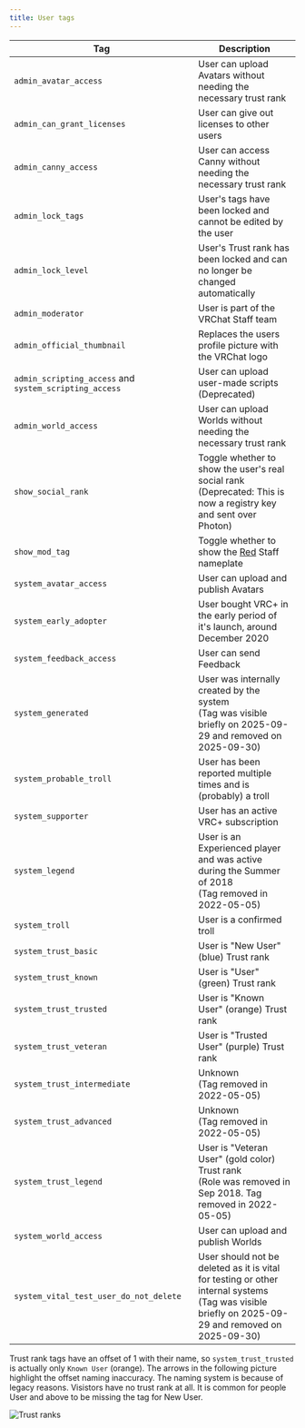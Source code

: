 ```yaml
---
title: User tags
---
```


Tag | Description
----|------------
`admin_avatar_access` | User can upload Avatars without needing the necessary trust rank
`admin_can_grant_licenses` | User can give out licenses to other users
`admin_canny_access` | User can access Canny without needing the necessary trust rank
`admin_lock_tags` | User's tags have been locked and cannot be edited by the user
`admin_lock_level` | User's Trust rank has been locked and can no longer be changed automatically
`admin_moderator` | User is part of the VRChat Staff team
`admin_official_thumbnail` | Replaces the users profile picture with the VRChat logo
`admin_scripting_access` and `system_scripting_access` | User can upload user-made scripts (Deprecated)
`admin_world_access` | User can upload Worlds without needing the necessary trust rank
`show_social_rank` | Toggle whether to show the user's real social rank<br/>(Deprecated: This is now a registry key and sent over Photon)
`show_mod_tag` | Toggle whether to show the [Red](https://user-images.githubusercontent.com/5008081/153017830-bff84210-3868-4ea6-ba52-047932176a56.png) Staff nameplate
`system_avatar_access` | User can upload and publish Avatars
`system_early_adopter` | User bought VRC+ in the early period of it's launch, around December 2020
`system_feedback_access` | User can send Feedback
`system_generated` | User was internally created by the system<br/>(Tag was visible briefly on 2025-09-29 and removed on 2025-09-30)
`system_probable_troll` | User has been reported multiple times and is (probably) a troll
`system_supporter` | User has an active VRC+ subscription
`system_legend` | User is an Experienced player and was active during the Summer of 2018<br/>(Tag removed in 2022-05-05)
`system_troll` | User is a confirmed troll
`system_trust_basic` | User is "New User" (blue) Trust rank
`system_trust_known` | User is "User" (green) Trust rank
`system_trust_trusted` | User is "Known User" (orange) Trust rank
`system_trust_veteran` | User is "Trusted User" (purple) Trust rank
`system_trust_intermediate` | Unknown<br/>(Tag removed in 2022-05-05)
`system_trust_advanced` | Unknown<br/>(Tag removed in 2022-05-05)
`system_trust_legend` | User is "Veteran User" (gold color) Trust rank<br/>(Role was removed in Sep 2018. Tag removed in 2022-05-05)
`system_world_access` | User can upload and publish Worlds
`system_vital_test_user_do_not_delete` | User should not be deleted as it is vital for testing or other internal systems<br/>(Tag was visible briefly on 2025-09-29 and removed on 2025-09-30)

Trust rank tags have an offset of 1 with their name, so `system_trust_trusted` is actually only `Known User` (orange). The arrows in the following picture highlight the offset naming inaccuracy. The naming system is because of legacy reasons. Visistors have no trust rank at all. It is common for people User and above to be missing the tag for New User.

![Trust ranks](https://i.imgur.com/dBoxDVG.png)